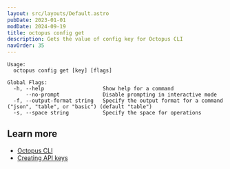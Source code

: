 ```yaml
---
layout: src/layouts/Default.astro
pubDate: 2023-01-01
modDate: 2024-09-19
title: octopus config get
description: Gets the value of config key for Octopus CLI
navOrder: 35
---
```




```
Usage:
  octopus config get [key] [flags]

Global Flags:
  -h, --help                   Show help for a command
      --no-prompt              Disable prompting in interactive mode
  -f, --output-format string   Specify the output format for a command ("json", "table", or "basic") (default "table")
  -s, --space string           Specify the space for operations

```

## Learn more

- [Octopus CLI](/docs/octopus-rest-api/cli)
- [Creating API keys](/docs/octopus-rest-api/how-to-create-an-api-key)
